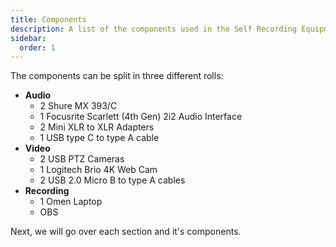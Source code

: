```yaml
---
title: Components
description: A list of the components used in the Self Recording Equipment
sidebar:
  order: 1
---
```


The components can be split in three different rolls:

- **Audio**
  - 2 Shure MX 393/C
  - 1 Focusrite Scarlett (4th Gen) 2i2 Audio Interface
  - 2 Mini XLR to XLR Adapters
  - 1 USB type C to type A cable
- **Video**
  - 2 USB PTZ Cameras
  - 1 Logitech Brio 4K Web Cam
  - 2 USB 2.0 Micro B to type A cables
- **Recording**
  - 1 Omen Laptop
  - OBS

Next, we will go over each section and it's components.
